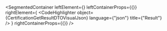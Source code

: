 
<SegmentedContainer
  leftElement={<CertificationGetResultDTODesc />}
  leftContainerProps={{}}
  rightElement={
    <CodeHighlighter
      object={CertificationGetResultDTOVisualJson}
      language={"json"}
      title={"Result"}
    />
  }
  rightContainerProps={{}}
/>

